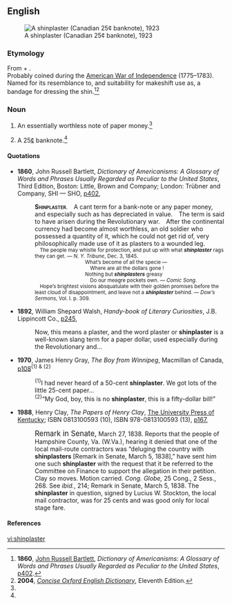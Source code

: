 ==English==
{{wikipedia}}
[[File:Canadian 25 cents 1923.jpg|right|thumb|A shinplaster (Canadian 25¢ banknote), 1923]]

===Etymology===
From {{term|shin|lang=en}} + {{term|plaster|lang=en}}.<br>
Probably coined during the [[w:American Revolutionary War|American War of Independence]] (1775–1783). Named for its resemblance to, and suitability for makeshift use as, a bandage for dressing the shin.<ref name="DoA-etym">'''1860''', [[w:John Russell Bartlett|John Russell Bartlett]], ''Dictionary of Americanisms: A Glossary of Words and Phrases Usually Regarded as Peculiar to the United States'', [http://www.google.co.uk/books?id=tJoFAAAAQAAJ&pg=PA402&dq=shinplaster&ei=zAcvR426BYqa6gLHsbncCQ p402].</ref><ref name="COED-etym&defs">'''2004''', ''[[w:Concise Oxford English Dictionary|Concise Oxford English Dictionary]]'', Eleventh Edition.</ref>

===Noun===
{{en-noun}}

# {{context|historical|US|Australia|,|and|New Zealand|_|informal|lang=en}} An essentially worthless note of paper money.<ref name="COED-etym&defs"/>
# {{context|historical|Canada|_|informal|lang=en}} A 25[[¢]] banknote.<ref name="COED-etym&defs"/>

====Quotations====
* '''1860''', John Russell Bartlett, ''Dictionary of Americanisms: A Glossary of Words and Phrases Usually Regarded as Peculiar to the United States'', Third Edition, Boston: Little, Brown and Company; London: Trübner and Company, SHI&nbsp;—&nbsp;SHO, [http://www.google.co.uk/books?id=tJoFAAAAQAAJ&pg=PA402&dq=shinplaster&ei=zAcvR426BYqa6gLHsbncCQ p402],
*: <span style="font-variant:small-caps">'''Shinplaster'''.</span> A cant term for a bank-note or any paper money, and especially such as has depreciated in value. The term is said to have arisen during the Revolutionary war. After the continental currency had become almost worthless, an old soldier who possessed a quantity of it, which he could not get rid of, very philosophically made use of it as plasters to a wounded leg. <br>
*: <small> The people may whistle for protection, and put up with what '''''shinplaster''''' rags they can get. — ''N. Y. Tribune'', Dec. 3, 1845.</small> <br>
*: <small>          What’s become of all the specie —</small> <br>
*: <small>           Where are all the dollars gone !</small> <br>
*: <small>          Nothing but '''''shinplasters''''' greasy</small> <br>
*: <small>           Do our meagre pockets own. — ''Comic Song''.</small> <br>
*: <small> Hope’s brightest visions absquatulate with their golden promises before the least cloud of disappointment, and leave not a '''''shinplaster''''' behind. — ''Dow’s Sermons'', Vol. I. p. 309.</small>
* '''1892''', William Shepard Walsh, ''Handy-book of Literary Curiosities'', J.B. Lippincott Co., [http://www.google.co.uk/books?id=1zo4AAAAMAAJ&dq=shinplaster&ei=zAcvR426BYqa6gLHsbncCQ&pgis=1 p245],
*: Now, this means a plaster, and the word plaster or '''shinplaster''' is a well-known slang term for a paper dollar, used especially during the Revolutionary and…
* '''1970''', James Henry Gray, ''The Boy from Winnipeg'', Macmillan of Canada, [http://www.google.co.uk/books?id=vCYCNSB7uBIC&dq=shinplaster&ei=zAcvR426BYqa6gLHsbncCQ&pgis=1 p108]<sup>{1} & {2}</sup>
*: <sup>{1}</sup>I had never heard of a 50-cent '''shinplaster'''. We got lots of the little 25-cent paper…
*: <sup>{2}</sup>“My God, boy, this is no '''shinplaster''', this is a fifty-dollar bill!”
* '''1988''', Henry Clay, ''The Papers of Henry Clay'', [http://www.kentuckypress.com/ The University Press of Kentucky]; ISBN 0813100593 (10), ISBN 978-0813100593 (13), [http://www.google.co.uk/books?id=gID5RTGOEWQC&pg=PA167&dq=shinplaster&ei=zAcvR426BYqa6gLHsbncCQ&sig=vZwZhKJIa7JhPngtTywz-w56noA p167],
*: <big>Remark in Senate,</big> March 27, 1838. Reports that the people of Hampshire County, Va. (W.Va.), hearing it denied that one of the local mail-route contractors was “deluging the country with '''shinplasters''' [Remark in Senate, March 5, 1838],” have sent him one such '''shinplaster''' with the request that it be referred to the Committee on Finance to support the allegation in their petition. Clay so moves. Motion carried. ''Cong. Globe,'' 25 Cong., 2 Sess., 268. See ''ibid.'', 214; Remark in Senate, March 5, 1838. The '''shinplaster''' in question, signed by Lucius W. Stockton, the local mail contractor, was for 25 cents and was good only for local stage fare.

====References====
<references/>

[[vi:shinplaster]]